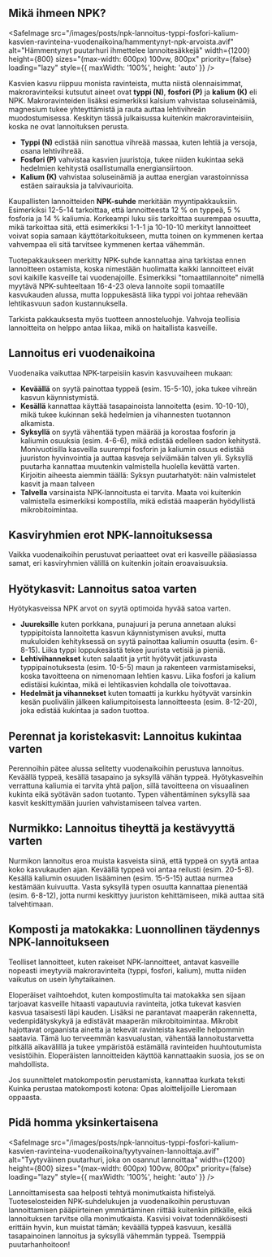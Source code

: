 ## Mikä ihmeen NPK?

<SafeImage
  src="/images/posts/npk-lannoitus-typpi-fosfori-kalium-kasvien-ravinteina-vuodenaikoina/hammentynyt-npk-arvoista.avif"
  alt="Hämmentynyt puutarhuri ihmettelee lannoitesäkkejä"
  width={1200}
  height={800}
  sizes="(max-width: 600px) 100vw, 800px"
  priority={false}
  loading="lazy"
  style={{ maxWidth: '100%', height: 'auto' }}
/>

Kasvien kasvu riippuu monista ravinteista, mutta niistä olennaisimmat, makroravinteiksi kutsutut aineet ovat **typpi
(N)**, **fosfori (P)** ja **kalium (K)** eli NPK. Makroravinteiden lisäksi esimerkiksi kalsium vahvistaa soluseinämiä,
magnesium tukee yhteyttämistä ja rauta auttaa lehtivihreän muodostumisessa. Keskityn tässä julkaisussa kuitenkin
makroravinteisiin, koska ne ovat lannoituksen perusta.

- **Typpi (N)** edistää niin sanottua vihreää massaa, kuten lehtiä ja versoja, osana lehtivihreää.
- **Fosfori (P)** vahvistaa kasvien juuristoja, tukee niiden kukintaa sekä hedelmien kehitystä osallistumalla
  energiansiirtoon.
- **Kalium (K)** vahvistaa soluseinämiä ja auttaa energian varastoinnissa estäen sairauksia ja talvivaurioita.

Kaupallisten lannoitteiden **NPK-suhde** merkitään myyntipakkauksiin. Esimerkiksi 12-5-14 tarkoittaa, että lannoitteesta
12 % on typpeä, 5 % fosforia ja 14 % kaliumia. Korkeampi luku siis tarkoittaa suurempaa osuutta, mikä tarkoittaa sitä,
että esimerkiksi 1-1-1 ja 10-10-10 merkityt lannoitteet voivat sopia samaan käyttötarkoitukseen, mutta toinen on
kymmenen kertaa vahvempaa eli sitä tarvitsee kymmenen kertaa vähemmän.

Tuotepakkaukseen merkitty NPK-suhde kannattaa aina tarkistaa ennen lannoitteen ostamista, koska nimestään huolimatta
kaikki lannoitteet eivät sovi kaikille kasveille tai vuodenajoille. Esimerkiksi "tomaattilannoite" nimellä myytävä
NPK-suhteeltaan 16-4-23 oleva lannoite sopii tomaatille kasvukauden alussa, mutta loppukesästä liika typpi voi johtaa
rehevään lehtikasvuun sadon kustannuksella.

Tarkista pakkauksesta myös tuotteen annosteluohje. Vahvoja teollisia lannoitteita on helppo antaa liikaa, mikä on
haitallista kasveille.

## Lannoitus eri vuodenaikoina

Vuodenaika vaikuttaa NPK-tarpeisiin kasvin kasvuvaiheen mukaan:

- **Keväällä** on syytä painottaa typpeä (esim. 15-5-10), joka tukee vihreän kasvun käynnistymistä.
- **Kesällä** kannattaa käyttää tasapainoista lannoitetta (esim. 10-10-10), mikä tukee kukinnan sekä hedelmien ja
  vihannesten tuotannon alkamista.
- **Syksyllä** on syytä vähentää typen määrää ja korostaa fosforin ja kaliumin osuuksia (esim. 4-6-6), mikä edistää
  edelleen sadon kehitystä. Monivuotisilla kasveilla suurempi fosforin ja kaliumin osuus edistää juuriston hyvinvointia
  ja auttaa kasveja selviämään talven yli. Syksyllä puutarha kannattaa muutenkin valmistella huolella kevättä varten.
  Kirjoitin aiheesta aiemmin täällä: <SafeLink href="/blogi/julkaisu/syksyn-puutarhatyot-kasvien-valmistelu-talveen">Syksyn puutarhatyöt: näin valmistelet kasvit ja maan talveen</SafeLink>
- **Talvella** varsinaista NPK-lannoitusta ei tarvita. Maata voi kuitenkin valmistella esimerkiksi kompostilla, mikä
  edistää maaperän hyödyllistä mikrobitoimintaa.

## Kasviryhmien erot NPK-lannoituksessa

Vaikka vuodenaikoihin perustuvat periaatteet ovat eri kasveille pääasiassa samat, eri kasviryhmien välillä on kuitenkin
joitain eroavaisuuksia.

## Hyötykasvit: Lannoitus satoa varten

Hyötykasveissa NPK arvot on syytä optimoida hyvää satoa varten.

- **Juureksille** kuten porkkana, punajuuri ja peruna annetaan aluksi typpipitoista lannoitetta kasvun käynnistymisen
  avuksi, mutta mukuloiden kehityksessä on syytä painottaa kaliumin osuutta (esim. 6-8-15). Liika typpi loppukesästä
  tekee juurista vetisiä ja pieniä.
- **Lehtivihannekset** kuten salaatit ja yrtit hyötyvät jatkuvasta typpipainotuksesta (esim. 10-5-5) maun ja rakenteen
  varmistamiseksi, koska tavoitteena on nimenomaan lehtien kasvu. Liika fosfori ja kalium edistäisi kukintaa, mikä ei
  lehtikasvien kohdalla ole toivottavaa.
- **Hedelmät ja vihannekset** kuten tomaatti ja kurkku hyötyvät varsinkin kesän puolivälin jälkeen kaliumpitoisesta
  lannoitteesta (esim. 8-12-20), joka edistää kukintaa ja sadon tuottoa.

## Perennat ja koristekasvit: Lannoitus kukintaa varten

Perennoihin pätee alussa selitetty vuodenaikoihin perustuva lannoitus. Keväällä typpeä, kesällä tasapaino ja syksyllä
vähän typpeä. Hyötykasveihin verrattuna kaliumia ei tarvita yhtä paljon, sillä tavoitteena on visuaalinen kukinta eikä
syötävän sadon tuotanto. Typen vähentäminen syksyllä saa kasvit keskittymään juurien vahvistamiseen talvea varten.

## Nurmikko: Lannoitus tiheyttä ja kestävyyttä varten

Nurmikon lannoitus eroa muista kasveista siinä, että typpeä on syytä antaa koko kasvukauden ajan. Keväällä typpeä voi
antaa reilusti (esim. 20-5-8). Kesällä kaliumin osuuden lisääminen (esim. 15-5-15) auttaa nurmea kestämään kuivuutta.
Vasta syksyllä typen osuutta kannattaa pienentää (esim. 6-8-12), jotta nurmi keskittyy juuriston kehittämiseen, mikä
auttaa sitä talvehtimaan.

## Komposti ja matokakka: Luonnollinen täydennys NPK-lannoitukseen

Teolliset lannoitteet, kuten rakeiset NPK-lannoitteet, antavat kasveille nopeasti imeytyviä makroravinteita (typpi,
fosfori, kalium), mutta niiden vaikutus on usein lyhytaikainen.

Eloperäiset vaihtoehdot, kuten kompostimulta tai matokakka sen sijaan tarjoavat kasveille hitaasti vapautuvia
ravinteita, jotka tukevat kasvien kasvua tasaisesti läpi kauden. Lisäksi ne parantavat maaperän rakennetta,
vedenpidätyskykyä ja edistävät maaperän mikrobitoimintaa. Mikrobit hajottavat orgaanista ainetta ja tekevät ravinteista
kasveille helpommin saatavia. Tämä luo terveemmän kasvualustan, vähentää lannoitustarvetta pitkällä aikavälillä ja tukee
ympäristöä estämällä ravinteiden huuhtoutumista vesistöihin. Eloperäisten lannoitteiden käyttöä kannattaakin suosia, jos
se on mahdollista.

Jos suunnittelet matokompostin perustamista, kannattaa kurkata teksti <SafeLink href="/opas/kompostorin-perustaminen/kuinka-perustaa-matokomposti-kotona-opas-aloittelijoille">Kuinka perustaa matokomposti kotona: Opas aloittelijoille</SafeLink> Lieromaan oppaasta.

## Pidä homma yksinkertaisena

<SafeImage
  src="/images/posts/npk-lannoitus-typpi-fosfori-kalium-kasvien-ravinteina-vuodenaikoina/tyytyvainen-lannoittaja.avif"
  alt="Tyytyväinen puutarhuri, joka on osannut lannoittaa"
  width={1200}
  height={800}
  sizes="(max-width: 600px) 100vw, 800px"
  priority={false}
  loading="lazy"
  style={{ maxWidth: '100%', height: 'auto' }}
/>

Lannoittamisesta saa helposti tehtyä monimutkaista hifistelyä. Tuoteselosteiden NPK-suhdelukujen ja vuodenaikoihin
perustuvan lannoittamisen pääpiirteinen ymmärtäminen riittää kuitenkin pitkälle, eikä lannoituksen tarvitse olla
monimutkaista. Kasvisi voivat todennäköisesti erittäin hyvin, kun muistat tämän; keväällä typpeä kasvuun, kesällä
tasapainoinen lannoitus ja syksyllä vähemmän typpeä. Tsemppiä puutarhanhoitoon!
